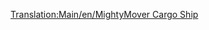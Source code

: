 [[Translation:Main/en/MightyMover Cargo Ship]]{{en/-}}
{{Template:Schepen/Nl
|Naam=MightyMover goederenschip
|Afbeelding=[[File:en/Toylandcargoship.png|MightyMover goederenschip]]
|Kosten=£24,375 ($48,750)
|Snelheid=24 km/h (15 mph)
|Onderhoudskosten=£2,460 ($4,920)
|Ontworpen=1946
|Levensduur=30
|Capaciteit=160 zakken snoep
|Omschrijving=Om te bouwen naar alles behalve passagiers.
|Real-life=Fictief
}}